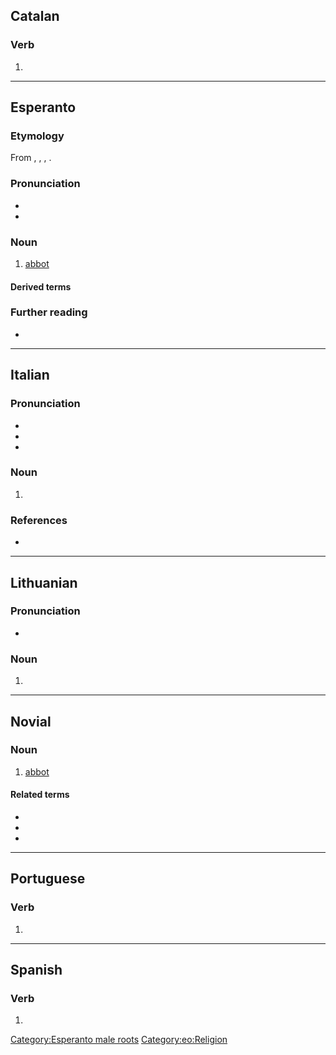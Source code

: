 {{also|Abato}}
==Catalan==

===Verb===
{{head|ca|verb form}}

# {{ca-verb form of|p=1|n=sg|t=pres|m=ind|abatre}}

----

==Esperanto==

===Etymology===
From {{der|eo|en|abbot}}, {{der|eo|de|Abt}}, {{der|eo|ru|абба́т}}, {{der|eo|it|abate}}.

===Pronunciation===
* {{IPA|/aˈbato/|lang=eo}}
* {{hyphenation|a|ba|to|lang=eo}}

===Noun===
{{eo-head}}

# [[abbot]]

====Derived terms====
{{der4
|{{l|eo|abateco|t=abbacy}}
|{{l|eo|abatejo|t=abbey}}
|{{l|eo|abatino|t=abbess}}
|{{l|eo|ĉefabato|t=prior}}
|lang=eo}}

===Further reading===
* {{R:Zamenhof 1905|abat'}}

{{Universala Vortaro}}

[[Category:Esperanto male roots]]
[[Category:eo:Religion]]

----

==Italian==

===Pronunciation===
* {{IPA|/ˈa.ba.to/|[ˈäːbät̪o̞]|lang=it}}
* {{it-stress|àbato}}
* {{hyph|a|ba|to|lang=it}}

===Noun===
{{it-noun|m|abati}}

# {{tcx|lang=it|rare}} {{alt form|abaton|lang=it}}

===References===
* {{R:DIO}}

----

==Lithuanian==

===Pronunciation===
* {{IPA|[ɐˈbaː.toː]|lang=lt}}

===Noun===
{{head|lt|noun form|head=abãto|g=m}}

# {{lt-form-noun|g|s|abatas}}

----

==Novial==

===Noun===
{{nov-noun}}

# [[abbot]]

====Related terms====
* {{l|nov|abate|gloss=abbot or abbess}}
* {{l|nov|abata|gloss=abbess}}
* {{l|nov|abatia|gloss=abbey}}

----

==Portuguese==

===Verb===
{{head|pt|verb form}}

# {{inflection of|abater||1|s|pres|indc|lang=pt}}

----

==Spanish==

===Verb===
{{head|es|verb form}}

# {{es-verb form of|ending=ir|mood=indicative|tense=present|pers=1|number=singular|abatir}}